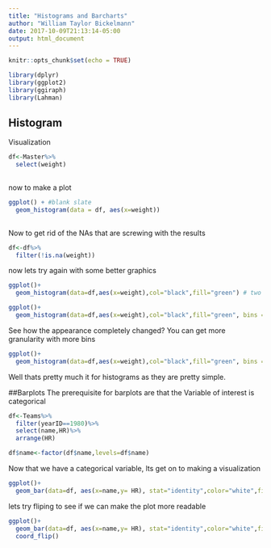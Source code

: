 ```yaml
---
title: "Histograms and Barcharts"
author: "William Taylor Bickelmann"
date: 2017-10-09T21:13:14-05:00
output: html_document
---
```


```r
knitr::opts_chunk$set(echo = TRUE)
```


```r
library(dplyr)
library(ggplot2)
library(ggiraph)
library(Lahman)
```

## Histogram
Visualization

```r
df<-Master%>%
  select(weight)
  
```

now to make a plot

```r
ggplot() + #blank slate 
  geom_histogram(data = df, aes(x=weight))
  
```

Now to get rid of the NAs that are screwing with the results

```r
df<-df%>%
  filter(!is.na(weight))
```
now lets try again with some better graphics

```r
ggplot()+
  geom_histogram(data=df,aes(x=weight),col="black",fill="green") # two argumets were aded; color and fill
```

```r
ggplot()+
  geom_histogram(data=df,aes(x=weight),col="black",fill="green", bins = 25) #now to mess with the bins
```

See how the appearance completely changed? You can get more granularity with more bins
```r
ggplot()+
  geom_histogram(data=df,aes(x=weight),col="black",fill="green", bins = 50)
```

Well thats pretty much it for histograms as they are pretty simple. 

##Barplots
The prerequisite for barplots are that the Variable of interest is categorical
```r
df<-Teams%>%
  filter(yearID==1980)%>%
  select(name,HR)%>%
  arrange(HR)

df$name<-factor(df$name,levels=df$name)

```

Now that we have a categorical variable, lts get on to making a visualization


```r
ggplot()+
  geom_bar(data=df, aes(x=name,y= HR), stat="identity",color="white",fill="black")
```
lets try fliping to see if we can make the plot more readable
```r
ggplot()+
  geom_bar(data=df, aes(x=name,y= HR), stat="identity",color="white",fill="black") +
  coord_flip()
```


